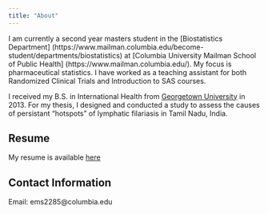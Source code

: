 ```yaml
---
title: "About"
---
```


I am currently a second year masters student in the [Biostatistics Department] (https://www.mailman.columbia.edu/become-student/departments/biostatistics) at [Columbia University Mailman School of Public Health] (https://www.mailman.columbia.edu/). My focus is pharmaceutical statistics. I have worked as a teaching assistant for both Randomized Clinical Trials and Introduction to SAS courses.


I received my B.S. in International Health from [Georgetown University](https://www.georgetown.edu/) in 2013. For my thesis, I designed and conducted a study to assess the causes of persistant "hotspots" of lymphatic filariasis in Tamil Nadu, India.



## Resume
My resume is available [here](Downloads/Shepard Emma Resume 2017.pdf)



## Contact Information
Email: ems2285@columbia.edu